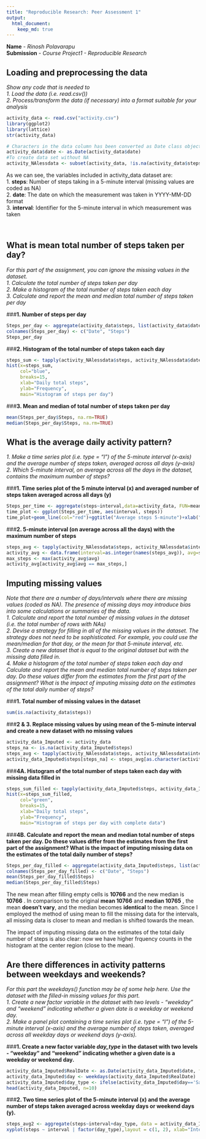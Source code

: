 ---
title: "Reproducible Research: Peer Assessment 1"
output: 
  html_document:
    keep_md: true
---

**Name** - *Rinosh Polavarapu*  
**Submission** - *Course Project1 - Reproducible Research*  

## Loading and preprocessing the data
*Show any code that is needed to*  
*1. Load the data (i.e. read.csv())*   
*2. Process/transform the data (if necessary) into a format suitable for your analysis*   

```{r, echo=TRUE, warning=FALSE, message=FALSE}
activity_data <- read.csv("activity.csv")
library(ggplot2)
library(lattice)
str(activity_data)
```
```{r, echo=TRUE}
# Characters in the data column has been converted as Date class objects
activity_data$date <- as.Date(activity_data$date)
#To create data set without NA 
activity_NAlessdata <- subset(activity_data, !is.na(activity_data$steps))

```

As we can see, the variables included in activity_data dataset are:   
1. **steps**: Number of steps taking in a 5-minute interval (missing values are coded as NA)  
2. **date**: The date on which the measurement was taken in YYYY-MM-DD format   
3. **interval**: Identifier for the 5-minute interval in which measurement was taken   

<br>



## What is mean total number of steps taken per day?

*For this part of the assignment, you can ignore the missing values in the dataset.*    
*1. Calculate the total number of steps taken per day*    
*2. Make a histogram of the total number of steps taken each day*    
*3. Calculate and report the mean and median total number of steps taken per day*    

###**1. Number of steps per day**

```{r echo=TRUE}
Steps_per_day <- aggregate(activity_data$steps, list(activity_data$date), FUN=sum)
colnames(Steps_per_day) <- c("Date", "Steps")
Steps_per_day
```
###**2. Histogram of the total number of steps taken each day**

```{r histogram1, echo=TRUE, fig.width=10, warning=FALSE}
steps_sum <- tapply(activity_NAlessdata$steps, activity_NAlessdata$date, sum, na.rm=TRUE)
hist(x=steps_sum,
     col="blue",
     breaks=15,
     xlab="Daily total steps",
     ylab="Frequency",
     main="Histogram of steps per day")
```


###**3. Mean and median of total number of steps taken per day**

```{r echo=TRUE}
mean(Steps_per_day$Steps, na.rm=TRUE)
median(Steps_per_day$Steps, na.rm=TRUE)
```

## What is the average daily activity pattern?

*1. Make a time series plot (i.e. type = "l") of the 5-minute interval (x-axis) and the   average number of steps taken, averaged across all days (y-axis)*     
*2. Which 5-minute interval, on average across all the days in the dataset, contains the    maximum number of steps?*   

###**1. Time series plot of the 5 minute interval (x) and averaged number of steps taken averaged across all days (y)**
```{r timeplot1, echo=TRUE, fig.width=10, warning=FALSE}

Steps_per_time <- aggregate(steps~interval,data=activity_data, FUN=mean,na.action=na.omit)
time_plot <- ggplot(Steps_per_time, aes(interval, steps))
time_plot+geom_line(col="red")+ggtitle("Average steps 5-minute")+xlab("Time")+ylab("Average Steps")+theme(plot.title = element_text(face="bold", size=12))
```

###**2. 5-minute interval (on average across all the days) with the maximum number of steps**
```{r maxsteps, echo= TRUE}
steps_avg <- tapply(activity_NAlessdata$steps, activity_NAlessdata$interval, mean, na.rm=TRUE, simplify=T)
activity_avg <- data.frame(interval=as.integer(names(steps_avg)), avg=steps_avg)
max_steps <- max(activity_avg$avg)
activity_avg[activity_avg$avg == max_steps,]
```


## Imputing missing values

*Note that there are a number of days/intervals where there are missing values (coded as NA). The presence of missing days may introduce bias into some calculations or summaries of the data.**     
**1. Calculate and report the total number of missing values in the dataset (i.e. the total number of rows with NAs)*     
*2. Devise a strategy for filling in all of the missing values in the dataset. The strategy does not need to be sophisticated. For example, you could use the mean/median for that day, or the mean for that 5-minute interval, etc.*    
*3. Create a new dataset that is equal to the original dataset but with the missing data filled in.*    
*4. Make a histogram of the total number of steps taken each day and Calculate and report the mean and median total number of steps taken per day. Do these values differ from the estimates from the first part of the assignment? What is the impact of imputing missing data on the estimates of the total daily number of steps?*     

###**1. Total number of missing values in the dataset**

```{r missingvalues, echo=TRUE}
sum(is.na(activity_data$steps))
```

###**2 & 3. Replace missing values by using mean of the 5-minute interval and create a new dataset with no missing values**   
```{r replacevalues, echo=TRUE}
activity_data_Imputed <- activity_data
steps_na <- is.na(activity_data_Imputed$steps)
steps_avg <- tapply(activity_NAlessdata$steps, activity_NAlessdata$interval, mean, na.rm= TRUE, simplify = T)
activity_data_Imputed$steps[steps_na] <- steps_avg[as.character(activity_data_Imputed$interval[steps_na])]
```

###**4A. Histogram of the total number of steps taken each day with missing data filled in**
```{r Histogram2, echo= TRUE, fig.width=10,warning=FALSE}
steps_sum_filled <- tapply(activity_data_Imputed$steps, activity_data_Imputed$date, sum, na.rm=TRUE)
hist(x=steps_sum_filled,
     col="green",
     breaks=15,
     xlab="Daily total steps",
     ylab="Frequency",
     main="Histogram of steps per day with complete data")
```

###**4B. Calculate and report the mean and median total number of steps taken per day. Do these values differ from the estimates from the first part of the assignment? What is the impact of imputing missing data on the estimates of the total daily number of steps?** 

```{r mean and median of filled, echo=TRUE}
Steps_per_day_filled <- aggregate(activity_data_Imputed$steps, list(activity_data_Imputed$date), FUN=sum)
colnames(Steps_per_day_filled) <- c("Date", "Steps")
mean(Steps_per_day_filled$Steps)
median(Steps_per_day_filled$Steps)
```

The new mean  after filling empty cells is **10766** and the new median is **10766** . In comparison to the original **mean 10766** and **median 10765** , the mean **doesn't vary**, and the median becomes **identical** to the mean. Since I employed the method of using mean to fill the missing data for the intervals, all missing data is closer to mean and median is shifted towards the mean.

The impact of imputing missing data on the estimates of the total daily number of steps is also clear: now we have higher frquency counts in the histogram at the center region (close to the mean).


## Are there differences in activity patterns between weekdays and weekends?

*For this part the weekdays() function may be of some help here. Use the dataset with the filled-in missing values for this part.*    
*1. Create a new factor variable in the dataset with two levels - "weekday" and "weekend" indicating whether a given date is a weekday or weekend day.*    
*2. Make a panel plot containing a time series plot (i.e. type = "l") of the 5-minute interval (x-axis) and the average number of steps taken, averaged across all weekday days or weekend days (y-axis).*    

###**1. Create a new factor variable *day_type* in the dataset with two levels - "weekday" and "weekend" indicating whether a given date is a weekday or weekend day.** 

```{r daytype,echo=TRUE}

activity_data_Imputed$RealDate <- as.Date(activity_data_Imputed$date, format = "%Y-%m-%d")
activity_data_Imputed$day <- weekdays(activity_data_Imputed$RealDate)
activity_data_Imputed$day_type <- ifelse(activity_data_Imputed$day=='Saturday' | activity_data_Imputed$day=='Sunday', 'weekend','weekday')
head(activity_data_Imputed, n=10)
```

###**2. Two time series plot of the 5-minute interval (x) and the average number of steps taken averaged across weekday days or weekend days (y).** 

```{r timeplot2, echo=TRUE, fig.width=10, warning=FALSE}
steps_avg2 <- aggregate(steps~interval+day_type, data = activity_data_Imputed, FUN=mean, na.action=na.omit)
xyplot(steps ~ interval | factor(day_type),layout = c(1, 2), xlab="Interval",ylab="Average Steps", type="l", lty=1, data=steps_avg2)
```


